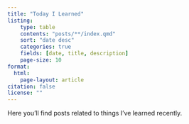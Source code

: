 ```yaml
---
title: "Today I Learned"
listing:
    type: table
    contents: "posts/**/index.qmd"
    sort: "date desc"
    categories: true
    fields: [date, title, description]
    page-size: 10
format:
  html:
    page-layout: article
citation: false
license: ""
---
```


Here you'll find posts related to things I've learned recently.
